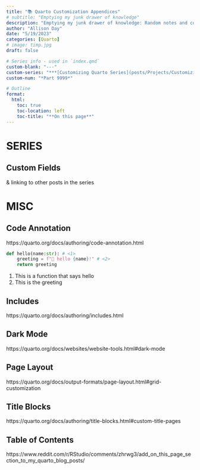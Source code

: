 ```yaml
---
title: "📚 Quarto Customization Appendices"
# subtitle: "Emptying my junk drawer of knowledge"
description: "Emptying my junk drawer of knowledge: Random notes and code snippets that I've found useful in my Quarto projects."
author: "Allison Day"
date: "5/19/2023"
categories: [Quarto]
# image: timp.jpg
draft: false

# Series info - used in `index.qmd`
custom-blank: "---"
custom-series: "***[Customizing Quarto Series](posts/Projects/CustomizingQuarto/CustomizingQuarto_project.qmd)***"
custom-num: "*Part 9999*"

# Outline
format: 
  html: 
    toc: true 
    toc-location: left 
    toc-title: "**On this page**" 
---
```


# SERIES

## Custom Fields

& linking to other posts in the series

# MISC

## Code Annotation

https://quarto.org/docs/authoring/code-annotation.html

``` python
def hello(name:str): # <1>
    greeting = f"👋 hello {name}!" # <2>
    return greeting
```
1. This is a function that says hello
2. This is the greeting

## Includes

https://quarto.org/docs/authoring/includes.html

## Dark Mode

https://quarto.org/docs/websites/website-tools.html#dark-mode

## Page Layout

https://quarto.org/docs/output-formats/page-layout.html#grid-customization

## Title Blocks

https://quarto.org/docs/authoring/title-blocks.html#custom-title-pages


## Table of Contents

https://www.reddit.com/r/RStudio/comments/zhrwg3/add_on_this_page_section_to_my_quarto_blog_posts/